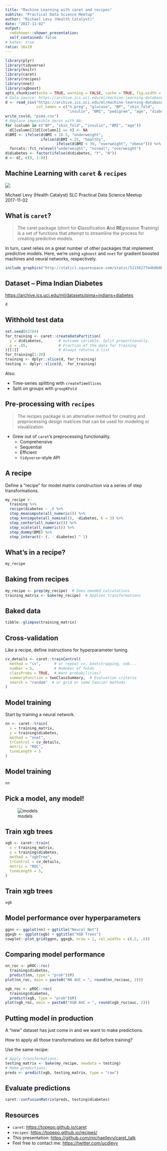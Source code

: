 ```yaml
---
title: "Machine Learning with caret and recipes"
subtite: "Practical Data Science Meetup"
author: "Michael Levy (Health Catalyst)"
date: "2017-11-02"
output:
  rmdshower::shower_presentation:
  self_contained: false
# katex: true
ratio: 16x10
---
```


```r
library(plyr)
library(tidyverse)
library(knitr)
library(caret)
library(recipes)
library(nnet)
library(xgboost)
opts_chunk$set(echo = TRUE, warning = FALSE, cache = TRUE, fig.width = 4)
# Data source: https://archive.ics.uci.edu/ml/machine-learning-databases/pima-indians-diabetes/pima-indians-diabetes.data
d <- read_csv("https://archive.ics.uci.edu/ml/machine-learning-databases/pima-indians-diabetes/pima-indians-diabetes.data",
              col_names = c("n_preg", "glucose", "BP", "skin_fold",
                            "insulin", "BMI", "pedigree", "age", "diabetes"))
write_csv(d, "pima.csv")
# Replace impossible zeros with NA:
for (column in c("BP", "skin_fold", "insulin", "BMI", "age"))
  d[[column]][d[[column]] == 0] <- NA
d$BMI <- ifelse(d$BMI < 18.5, "underweight", 
                ifelse(d$BMI < 25, "healthy", 
                       ifelse(d$BMI < 30, "overweight", "obese"))) %>%
  forcats::fct_relevel("underweight", "normal", "overweight") 
d$diabetes <- factor(ifelse(d$diabetes, "Y", "N"))
d <- d[, c(9, 1:8)]
```




## Machine Learning with `caret` & `recipes`

<img src="https://media.istockphoto.com/photos/carrot-isolated-picture-id166106089?k=6&m=166106089&s=612x612&w=0&h=QyF1Ktkjyez28_Wo5O6skqFta5XDEnyxPoUpfYRgj8A=" class="cover">

<p class="black">
Michael Levy (Health Catalyst)
SLC Practical Data Science Meetup  
2017-11-02
</p>

## What is `caret`?


<div class="double">

<p class="double-flow">

> The caret package (short for **C**lassification **A**nd **RE**gression **T**raining) is a set of functions that attempt to streamline the process for creating predictive models.

In turn, caret relies on a great number of other packages that implement predictive models. Here, we're using `xgboost` and `nnet` for gradient boosted machines and neural networks, respectively.

</p><p class="double-flow">

```r
include_graphics("http://static1.squarespace.com/static/51156277e4b0b8b2ffe11c00/t/51157487e4b0b8b2ffe16829/1509217882069/")
```

</p>
</div>

## Dataset -- Pima Indian Diabetes {.smaller}

<https://archive.ics.uci.edu/ml/datasets/pima+indians+diabetes>

```r
d
```

## Withhold test data

```r
set.seed(63784)
for_training <- caret::createDataPartition(
  y = d$diabetes,       # outcome variable. Split proportionally.
  p = .85,              # Fraction of the data for training
)[[1]]                  # Always returns a list
for_training[1:20]
training <- dplyr::slice(d, for_training)
testing <- dplyr::slice(d, -for_training)
```

Also:

- Time-series splitting with `createTimeSlices`
- Split on groups with `groupKFold`

## Pre-processing with `recipes`

> The recipes package is an alternative method for creating and preprocessing design matrices that can be used for modeling or visualization.

- Grew out of `caret`'s preprocessing functionality. 
  - Comprehensive
  - Sequential
  - Efficient
  - `tidyverse`-style API

## A recipe

Define a "recipe" for model matrix construction via a series of step transformations. 

```r
my_recipe <- 
  training %>%
  recipe(diabetes ~ .) %>%
  step_meanimpute(all_numeric()) %>%
  step_knnimpute(all_nominal(), -diabetes, K = 3) %>%
  step_center(all_numeric()) %>%
  step_scale(all_numeric()) %>%
  step_dummy(BMI) %>%
  step_interact(~ (. - diabetes) ^ 2)  
```

## What's in a recipe?

```r
my_recipe
```

## Baking from recipes

```r
my_recipe <- prep(my_recipe)  # Does needed calculations
training_matrix <- bake(my_recipe)  # Applies transformations
```

## Baked data

```r
tibble::glimpse(training_matrix)
```

## Cross-validation

Like a recipe, define instructions for hyperparameter tuning.

```r
cv_details <- caret::trainControl(
  method = "cv",      # or repeat cv, bootstrapping, oob...
  number = 5,         # Numnber of folds
  classProbs = TRUE,  # Want probabilities?
  summaryFunction = twoClassSummary,  # Evaluation criteria
  search = "random"  # or grid or some fancier methods
)
```

## Model training

Start by training a neural network.

```r
nn <- caret::train(
  x = training_matrix, 
  y = training$diabetes, 
  method = "nnet", 
  trControl = cv_details, 
  metric = "ROC", 
  tuneLength = 5
)
```

## Model training

```r
nn
```

## Pick a model, any model!

![models](models.png)

## Train xgb trees

```r
xgb <- caret::train(
  x = training_matrix, 
  y = training$diabetes, 
  method = "xgbTree", 
  trControl = cv_details, 
  metric = "ROC", 
  tuneLength = 5, 
)
```

## Train xgb trees

```r
xgb
```

## Model performance over hyperparameters

```r
ggnn <- ggplot(nn) + ggtitle("Neural Net")
ggxgb <- ggplot(xgb) + ggtitle("XGB Trees")
cowplot::plot_grid(ggnn, ggxgb, nrow = 1, rel_widths = c(.5, .6))
```

## Comparing model performance

<div class="double">

<p class="double-flow">

```r
nn_roc <- pROC::roc(
  training$diabetes, 
  predict(nn, type = "prob")$Y) 
plot(nn_roc, main = paste0("NN AUC = ", round(nn_roc$auc, 2)))
```

</p><p class="double-flow">

```r
xgb_roc <- pROC::roc(
  training$diabetes, 
  predict(xgb, type = "prob")$Y) 
plot(xgb_roc, main = paste0("XGB AUC = ", round(xgb_roc$auc, 2)))
```

</p>
</div>

## Putting model in production

A "new" dataset has just come in and we want to make predictions.

How to apply all those transformations we did before training?

Use the same recipe:

```r
# Apply transformations:
testing_matrix <- bake(my_recipe, newdata = testing)
# Make predictions:
preds <- predict(xgb, testing_matrix, type = "raw")
```

## Evaluate predictions

```r
caret::confusionMatrix(preds, testing$diabetes)
```

## Resources

- `caret`: <https://topepo.github.io/caret>
- `recipes`: <https://topepo.github.io/recipes/>
- This presentation: <https://github.com/michaellevy/caret_talk>
- Feel free to contact me: <https://twitter.com/ucdlevy>
